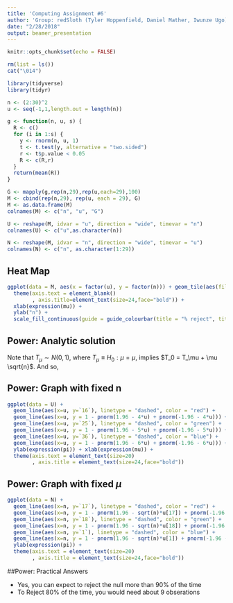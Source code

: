 ```yaml
---
title: 'Computing Assignment #6'
author: 'Group: redSloth (Tyler Hoppenfield, Daniel Mather, Iwunze Ugo)'
date: "2/28/2018"
output: beamer_presentation
---
```


```r
knitr::opts_chunk$set(echo = FALSE)
```

```r
rm(list = ls())
cat("\014")

library(tidyverse)
library(tidyr)

n <- (2:30)^2
u <- seq(-1,1,length.out = length(n))

g <- function(n, u, s) {
  R <- c()
  for (i in 1:s) {
    y <- rnorm(n, u, 1)
    t <- t.test(y, alternative = "two.sided")
    r <- t$p.value < 0.05
    R <- c(R,r)
  }
  return(mean(R))
}

G <- mapply(g,rep(n,29),rep(u,each=29),100)
M <- cbind(rep(n,29), rep(u, each = 29), G)
M <- as.data.frame(M)
colnames(M) <- c("n", "u", "G")

U <- reshape(M, idvar = "u", direction = "wide", timevar = "n")
colnames(U) <- c("u",as.character(n))

N <- reshape(M, idvar = "n", direction = "wide", timevar = "u")
colnames(N) <- c("n", as.character(1:29))
```

## Heat Map
```r
ggplot(data = M, aes(x = factor(u), y = factor(n))) + geom_tile(aes(fill = G)) + 
  theme(axis.text = element_blank()
        , axis.title=element_text(size=24,face="bold")) + 
  xlab(expression(mu)) + 
  ylab("n") + 
  scale_fill_continuous(guide = guide_colourbar(title = "% reject", title.position="left"), limits=c(0, 1))
```

## Power: Analytic solution
Note that $T_\mu \sim N(0,1)$, where $T_\mu \equiv H_0: \mu = \mu$, implies $T_0 = T_\mu + \mu \sqrt{n}$. And so,
\begin{align*}
\pi (\mu, n) &= Pr(T_0 > 1.96 | \mu, n) \\
&= Pr(T_\mu + \mu \sqrt{n} > 1.96 | \mu, n) \\
&= 1 - Pr(T_\mu < 1.96 - \mu \sqrt{n} | \mu, n) + Pr(T_\mu < -1.96 - \mu \sqrt{n} | \mu, n) \\
\pi (\mu, n) &= 1 - \Phi(1.96 - \mu \sqrt{n}) + \Phi(-1.96 - \mu \sqrt{n})
\end{align*}

## Power: Graph with fixed n
```r
ggplot(data = U) +
  geom_line(aes(x=u, y=`16`), linetype = "dashed", color = "red") + 
  geom_line(aes(x=u, y = 1 - pnorm(1.96 - 4*u) + pnorm(-1.96 - 4*u))) +
  geom_line(aes(x=u, y=`25`), linetype = "dashed", color = "green") + 
  geom_line(aes(x=u, y = 1 - pnorm(1.96 - 5*u) + pnorm(-1.96 - 5*u))) +
  geom_line(aes(x=u, y=`36`), linetype = "dashed", color = "blue") + 
  geom_line(aes(x=u, y = 1 - pnorm(1.96 - 6*u) + pnorm(-1.96 - 6*u))) + 
  ylab(expression(pi)) + xlab(expression(mu)) + 
  theme(axis.text = element_text(size=20)
        , axis.title = element_text(size=24,face="bold"))
```

## Power: Graph with fixed $\mu$
```r
ggplot(data = N) +
  geom_line(aes(x=n, y=`17`), linetype = "dashed", color = "red") + 
  geom_line(aes(x=n, y = 1 - pnorm(1.96 - sqrt(n)*u[17]) + pnorm(-1.96 - sqrt(n)*u[17]))) +
  geom_line(aes(x=n, y=`18`), linetype = "dashed", color = "green") + 
  geom_line(aes(x=n, y = 1 - pnorm(1.96 - sqrt(n)*u[18]) + pnorm(-1.96 - sqrt(n)*u[18]))) +
  geom_line(aes(x=n, y=`1`), linetype = "dashed", color = "blue") + 
  geom_line(aes(x=n, y = 1 - pnorm(1.96 - sqrt(n)*u[1]) + pnorm(-1.96 - sqrt(n)*u[1]))) +
  ylab(expression(pi)) + 
  theme(axis.text = element_text(size=20)
        , axis.title = element_text(size=24,face="bold"))
```

##Power: Practical Answers

* Yes, you can expect to reject the null more than 90% of the time
* To Reject 80% of the time, you would need about 9 obserations